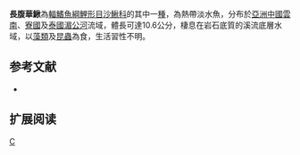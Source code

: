 {{Speciesbox 
| taxon = Sinibotia longiventralis
| status = DD
| status_system = IUCN3.1
| authority =  Yang & Chen, 1992
| synonyms = *''Botia longiventralis ,Yang & Chen, 1992''
}}
'''長腹華鰍'''為[[輻鰭魚綱|輻鰭魚綱]][[鯉形目|鯉形目]][[沙鰍科|沙鰍科]]的其中一[[種|種]]，為熱帶淡水魚，分布於[[亞洲|亞洲]][[中國|中國]][[雲南|雲南]]、[[寮國|寮國]]及[[泰國|泰國]][[湄公河|湄公河]]流域，體長可達10.6公分，棲息在岩石底質的溪流底層水域，以[[藻類|藻類]]及[[昆蟲|昆蟲]]為食，生活習性不明。

==参考文献==
{{refbegin}}
*{{FishBase_species|genus=Sinibotia|species=longiventralis|year=2014|month=2}}
{{refend}}

== 扩展阅读 ==
{{refbegin}}
{{wikispecies-inline|Sinibotia longiventralis|長腹華鰍}}
{{refend}}
{{Taxonbar|from=Q6410685}}

[[Category:華鰍屬|C]]


{{魚類小作品}}